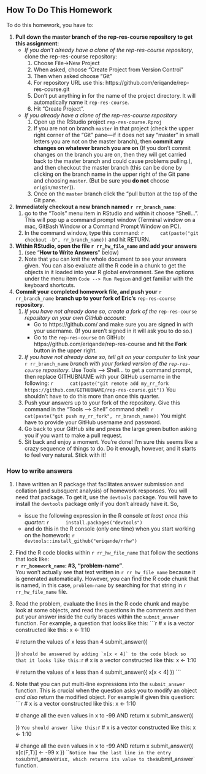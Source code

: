 ## How To Do This Homework
To do this homework, you have to: 

1. __Pull down the master branch of
the rep-res-course repository to get this assignment__:
    * _If you don't already have a clone of the rep-res-course repository_, clone the rep-res-course repository:
        1. Choose File->New Project
        1. When asked, choose “Create Project from Version Control”
        1. Then when asked choose "Git"
        1. For repository URL use this: https://github.com/eriqande/rep-res-course.git
        1. Don't put anything in for the name of the project directory.  It will
        automatically name it `rep-res-course`.
        1. Hit “Create Project”.
    * _If you already have a clone of the rep-res-course repository_
        1. Open up the RStudio project `rep-res-course.Rproj`
        1. If you are not on branch `master` in that project (check the upper
        right corner of the "Git" pane---if it does not say "master" in small letters you are not 
        on the master branch), then __commit any changes on whatever branch you are on__ (If you don't commit
        changes on the branch you are on, then they will get carried back
        to the master branch and could cause problems pulling.), and then checkout
        the master branch (this can be done by clicking on the branch name in the upper right of the Git pane
        and choosing `master`. (But be sure you __do not__ choose `origin/master`)).    
        1. Once on the `master` branch click the "pull button at the top of the Git pane.
1. __Immediately checkout a new branch named ``r rr_branch_name``__:
    1. go to the “Tools” menu item in RStudio and within it choose "Shell...". This will pop up a command prompt window (Terminal window on a mac, GitBash Window or a Command Prompt Window on PC).
    1. In the command window, type this command:
        ```r
        cat(paste("git checkout -b", rr_branch_name))
        ```
        and hit RETURN.
1. __Within RStudio, open the file ``r rr_hw_file_name`` and add your answers__ 
    1. (see "__How to Write Answers__" below)
    1. Note that you can knit the whole document to see your answers given.  You can also 
    evaluate all the R code in a chunk to get the objects in it loaded into your R global
    environment.  See the options under the menu item `Code --> Run Region` and get familiar
    with the keyboard shortcuts.
1. __Commit your completed homework file, and push your__ ``r rr_branch_name`` __branch up
to your fork of Eric's__ `rep-res-course` __repository__.
    1. _If you have not already done so, create a fork of the_ `rep-res-course` _repository on
    your own GitHub account_:
        + Go to https://github.com/ and make sure you are signed in with
        your username. (If you aren't signed in it
        will ask you to do so.)
        + Go to the `rep-res-course` on GitHub: https://github.com/eriqande/rep-res-course
        and hit the __Fork__ button in the upper right.
    2. _If you have not already done so, tell git on your computer to link your_ ``r rr_branch_name``
    _branch with your forked version
    of the `rep-res-course` repository_.  Use Tools --> Shell... to get a command prompt, then 
    replace GITHUBNAME with your GitHub username in the following:
        ```r
        cat(paste("git remote add my_rr_fork https://github.com/GITHUBNAME/rep-res-course.git"))
        ```
    You shouldn't have to do this more than once this quarter.
    3. Push your answers up to your fork of the repository. Give this command in
    the "Tools --> Shell" command shell:
        ```r
        cat(paste("git push my_rr_fork", rr_branch_name))
        ```
    You might have to provide your GitHub username and password.
    4. Go back to your GitHub site and press the large green button asking you if you want
    to make a pull request.
    5. Sit back and enjoy a moment.  You're done!  I'm sure this seems like a crazy sequence
    of things to do.  Do it enough, however, and it starts to feel very natural.  Stick with it!

### How to write answers

1. I have written an R package that facilitates answer submission and collation
(and subsquent analysis) of homework responses.  You will need that package.  To get
it, use the `devtools` package.  You will have to install the `devtools` package
only if you don't already have it. So, 
    + issue the following expression in the R console _at least once this quarter_:
        ```r
        install.packages("devtools")
        ```
    + and do this in the R console (only one time) when you start working on the homework:
        ```r
        devtools::install_github("eriqande/rrhw")
        ```
2. Find the R code blocks within ``r rr_hw_file_name`` that follow the sections that look like:  
__`r rr_homework_name`: #3, "problem-name"__.  
You won't actually see that text written in
``r rr_hw_file_name`` because it is generated automatically.  However, you can find the R code
chunk that is named, in this case, `problem-name` by searching for that string in ``r rr_hw_file_name``
file.
3. Read the problem, evaluate the lines in the R code chunk and maybe look at some
objects, and read the questions in the comments and then put your answer inside the
curly braces within the `submit_answer` function.  For example, a question that 
looks like this:
    ```r
    # x is a vector constructed like this:
    x <- 1:10
    
    # return the values of x less than 4
    submit_answer({
    
    })
    ```
should be answered by adding `x[x < 4]` to the code block so that it looks like this:
    ```r
    # x is a vector constructed like this:
    x <- 1:10
    
    # return the values of x less than 4
    submit_answer({
    x[x < 4]
    })
    ```
4. Note that you can put multi-line expressions into the `submit_answer` function.  This is crucial 
when the question asks you to modify an object _and also_ return the modified object.  For example
if given this question:
    ```r
    # x is a vector constructed like this:
    x <- 1:10
    
    # change all the even values in x to -99 AND return x
    submit_answer({
      
    })
    ```
You should answer like this:
    ```r
    # x is a vector constructed like this:
    x <- 1:10
    
    # change all the even values in x to -99 AND return x
    submit_answer({
      x[c(F,T)] <- -99
      x
    })
    ```
    Notice how the last line in the entry to `submit_answer` is `x`, which returns its value to the `submit_answer` function.


